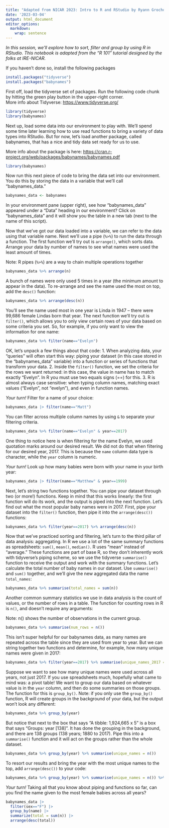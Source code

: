 ```yaml
---
title: "Adapted from NICAR 2023: Intro to R and RStudio by Ryann Grochowski Jones"
date: '2023-03-04'
output: html_document
editor_options: 
  markdown: 
    wrap: sentence
---
```


*In this session, we'll explore how to sort, filter and group by using R in RStudio. This notebook is adapted from the "R 101" tutorial designed by the folks at IRE-NICAR.*

If you haven't done so, install the following packages

```r
install.packages("tidyverse")
install.packages("babynames")
```

First off, load the tidyverse set of packages.
Run the following code chunk by hitting the green play button in the upper-right corner.\
More info about Tidyverse: <https://www.tidyverse.org/>

```r
library(tidyverse)
library(babynames)
```

Next up, load some data into our environment to play with.
We'll spend some time later learning how to use read functions to bring a variety of data types into RStudio.
But for now, let's load another package, called babynames, that has a nice and tidy data set ready for us to use.

More info about the package is here: <https://cran.r-project.org/web/packages/babynames/babynames.pdf>

```r
library(babynames)
```

Now run this next piece of code to bring the data set into our environment.
You do this by storing the data in a variable that we'll call "babynames_data."

```r
babynames_data <- babynames
```

In your environment pane (upper right), see how "babynames_data" appeared under a "Data" heading in our environment?
Click on "babynames_data" and it will show you the table in a new tab (next to the name of this script).

Now that we've got our data loaded into a variable, we can refer to the data using that variable name.
Next we'll use a pipe (`%>%`) to run the data through a function.
The first function we'll try out is `arrange()`, which sorts data.
Arrange your data by number of names to see what names were used the least amount of times.

Note: R pipes (`%>%`) are a way to chain multiple operations together

```r
babynames_data %>% arrange(n)
```

A bunch of names were only used 5 times in a year (the minimum amount to appear in the data).
To re-arrange and see the name used the most on top, add the `desc()` function:

```r
babynames_data %>% arrange(desc(n))
```

You'll see the name used most in one year is Linda in 1947 -- there were 99,686 female Lindas born that year.
The next function we'll try out is `filter()`, which allows you to only view certain rows of your data based on some criteria you set.
So, for example, if you only want to view the information for one name:

```r
babynames_data %>% filter(name=="Evelyn")
```

OK, let's unpack a few things about that code: 1.
When analyzing data, your "queries" will often start this way: piping your dataset (in this case stored in the "babynames_data" variable) into a function or series of functions that transform your data.
2.
Inside the `filter()` function, we set the criteria for the rows we want returned: in this case, the value in name has to match exactly "Evelyn".
In R you must use two equals signs (==) for this.
3.
R is almost always case sensitive: when typing column names, matching exact values ("Evelyn", not "evelyn"), and even in function names.

*Your turn!* Filter for a name of your choice:

```r
babynames_data |> filter(name=="Matt")
```

You can filter across multiple column names by using `&` to separate your filtering criteria.

```r
babynames_data %>% filter(name=="Evelyn" & year==2017)
```

One thing to notice here is when filtering for the name Evelyn, we used quotation marks around our desired result.
We did not do that when filtering for our desired year, 2017.
This is because the `name` column data type is character, while the `year` column is numeric.

*Your turn!* Look up how many babies were born with your name in your birth year:

```r
babynames_data |> filter(name=="Matthew" & year==1999)
```

Next, let's string two functions together.
You can pipe your dataset through two (or more!) functions.
Keep in mind that this works linearly: the first function will do its work, and the output is piped into the next function.
Let's find out what the most popular baby names were in 2017.
First, pipe your dataset into the `filter()` function, then pipe it into the `arrange(desc())` functions:

```r
babynames_data %>% filter(year==2017) %>% arrange(desc(n))
```

Now that we've practiced sorting and filtering, let's turn to the third pillar of data analysis: aggregating.
In R we use a lot of the same summary functions as spreadsheets: `sum()`, `mean()`, `median()`.
R uses "mean" instead of "average." These functions are part of base R, so they don't inherently work with tidyverse's piping scheme, so we use the tidyverse `summarise()` function to receive the output and work with the summary functions.
Let's calculate the total number of baby names in our dataset.
Use `summarise()` and `sum()` together, and we'll give the new aggregated data the name `total_names`:

```r
babynames_data %>% summarise(total_names = sum(n))
```

Another common summary statistics we use in data analysis is the count of values, or the number of rows in a table.
The function for counting rows in R is `n()`, and doesn't require any arguments:

Note: n() shows the number of observations in the current group.

```r
babynames_data %>% summarise(num_rows = n())
```

This isn't super helpful for our babynames data, as many names are repeated across the table since they are used from year to year.
But we can string together two functions and determine, for example, how many unique names were given in 2017:

```r
babynames_data %>% filter(year==2017) %>% summarise(unique_names_2017 = n())
```

Suppose we want to see how many unique names were used across all years, not just 2017.
If you use spreadsheets much, hopefully what came to mind was: a pivot table!
We want to group our data based on whatever value is in the `year` column, and then do some summaries on those groups.
The function for this is `group_by()`.
Note: if you only use the `group_by()` function, R will create groups in the background of your data, but the output won't look any different:

```r
babynames_data %>% group_by(year)
```

But notice that next to the box that says "A tibble: 1,924,665 x 5" is a box that says "Groups: year [138]".
It has done the grouping in the background, and there are 138 groups (138 years; 1880 to 2017).
Pipe this into a `summarise()` function and it will act on the groups rather than the whole dataset.

```r
babynames_data %>% group_by(year) %>% summarise(unique_names = n())
```

To resort our results and bring the year with the most unique names to the top, add `arrange(desc())` to your code:

```r
babynames_data %>% group_by(year) %>% summarise(unique_names = n()) %>% arrange(desc(unique_names))
```

*Your turn!* Taking all that you know about piping and functions so far, can you find the name given to the most female babies across all years?

```r
babynames_data |>
  filter(sex=="F") |>
  group_by(name) |>
  summarize(total = sum(n)) |>
  arrange(desc(total))

```
